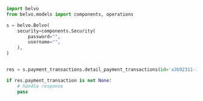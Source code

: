 ```python DetailPaymentTransactions.py
import belvo
from belvo.models import components, operations

s = belvo.Belvo(
    security=components.Security(
        password="",
        username="",
    ),
)


res = s.payment_transactions.detail_payment_transactions(id='a3b92311-1888-449f-acaa-49ae28d68fcd')

if res.payment_transaction is not None:
    # handle response
    pass
```
